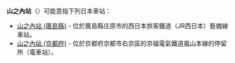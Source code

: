 {{NoteTA
|T=zh-hans:山之內站;zh-hk:山之內站;zh-tw:山之內車站;
|1=zh-hans:山之內站;zh-hk:山之內站;zh-tw:山之內車站;
|2=zh-hans:庄原;zh-hk:庄原;zh-tw:庄原;
}}
{{不是|山內站}}
'''山之內站'''（{{jpn|j=山ノ内駅|hg=やまのうちえき}}）可能意指下列日本車站：

* [[山之內站_(廣島縣)|山之內站 (廣島縣)]] - 位於廣島縣庄原市的西日本旅客鐵道（JR西日本）藝備線車站。
* [[山之內站_(京都府)|山之內站 (京都府)]] - 位於京都府京都市右京區的京福電氣鐵道嵐山本線的停留所（電車站）。

{{disambig|Cat=四字車站名消歧義}}